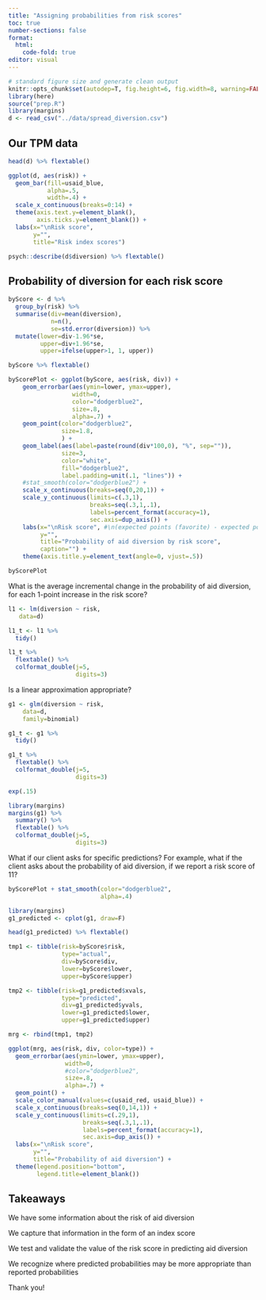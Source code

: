 ```yaml
---
title: "Assigning probabilities from risk scores"
toc: true
number-sections: false
format: 
  html:
    code-fold: true
editor: visual
---
```


```r
# standard figure size and generate clean output
knitr::opts_chunk$set(autodep=T, fig.height=6, fig.width=8, warning=FALSE, message=FALSE, cache=TRUE, error=T, echo=T)
library(here)
source("prep.R")
library(margins)
d <- read_csv("../data/spread_diversion.csv")
```

## Our TPM data

```r
head(d) %>% flextable()
```


```r
ggplot(d, aes(risk)) + 
  geom_bar(fill=usaid_blue,
           alpha=.5,
           width=.4) +
  scale_x_continuous(breaks=0:14) +
  theme(axis.text.y=element_blank(),
        axis.ticks.y=element_blank()) +
  labs(x="\nRisk score",
       y="",
       title="Risk index scores")
```

```r
psych::describe(d$diversion) %>% flextable()
```

## Probability of diversion for each risk score 

```r

byScore <- d %>%
  group_by(risk) %>%
  summarise(div=mean(diversion),
            n=n(),
            se=std.error(diversion)) %>%
  mutate(lower=div-1.96*se,
         upper=div+1.96*se,
         upper=ifelse(upper>1, 1, upper))

byScore %>% flextable()
```


```r
byScorePlot <- ggplot(byScore, aes(risk, div)) + 
    geom_errorbar(aes(ymin=lower, ymax=upper),
                  width=0,
                  color="dodgerblue2",
                  size=.8,
                  alpha=.7) + 
    geom_point(color="dodgerblue2",
               size=1.8,
               ) +
    geom_label(aes(label=paste(round(div*100,0), "%", sep="")),
               size=3,
               color="white",
               fill="dodgerblue2",
               label.padding=unit(.1, "lines")) +
    #stat_smooth(color="dodgerblue2") +
    scale_x_continuous(breaks=seq(0,20,1)) +
    scale_y_continuous(limits=c(.3,1),
                       breaks=seq(.3,1,.1),
                       labels=percent_format(accuracy=1),
                       sec.axis=dup_axis()) +
    labs(x="\nRisk score", #\n(expected points (favorite) - expected points (underdog)",
         y="",
         title="Probability of aid diversion by risk score",
         caption="") +
    theme(axis.title.y=element_text(angle=0, vjust=.5))

byScorePlot

```
What is the average incremental change in the probability of aid diversion, for each 1-point increase in the risk score? 

```r
l1 <- lm(diversion ~ risk,
   data=d) 

l1_t <- l1 %>%
  tidy()

l1_t %>% 
  flextable() %>%
  colformat_double(j=5,
                   digits=3)
```

Is a linear approximation appropriate? 

```r
g1 <- glm(diversion ~ risk,
    data=d,
    family=binomial)

g1_t <- g1 %>%
  tidy()

g1_t %>% 
  flextable() %>%
  colformat_double(j=5,
                   digits=3)

```

```r
exp(.15)
```


```r
library(margins)
margins(g1) %>% 
  summary() %>% 
  flextable() %>%
  colformat_double(j=5,
                   digits=3)
```


What if our client asks for specific predictions? For example, what if the client asks about the probability of aid diversion, if we report a risk score of 11? 


```r
byScorePlot + stat_smooth(color="dodgerblue2",
                          alpha=.4)
```
```r
library(margins)
g1_predicted <- cplot(g1, draw=F)

head(g1_predicted) %>% flextable()

```


```r

tmp1 <- tibble(risk=byScore$risk,
               type="actual",
               div=byScore$div,
               lower=byScore$lower,
               upper=byScore$upper)

tmp2 <- tibble(risk=g1_predicted$xvals,
               type="predicted",
               div=g1_predicted$yvals,
               lower=g1_predicted$lower,
               upper=g1_predicted$upper)

mrg <- rbind(tmp1, tmp2)
```


```r
ggplot(mrg, aes(risk, div, color=type)) +
  geom_errorbar(aes(ymin=lower, ymax=upper),
                width=0,
                #color="dodgerblue2",
                size=.8,
                alpha=.7) + 
  geom_point() + 
  scale_color_manual(values=c(usaid_red, usaid_blue)) +
  scale_x_continuous(breaks=seq(0,14,1)) +
  scale_y_continuous(limits=c(.29,1),
                     breaks=seq(.3,1,.1),
                     labels=percent_format(accuracy=1),
                     sec.axis=dup_axis()) +
  labs(x="\nRisk score",
       y="",
       title="Probability of aid diversion") +
  theme(legend.position="bottom",
        legend.title=element_blank())
```
## Takeaways

We have some information about the risk of aid diversion

We capture that information in the form of an index score

We test and validate the value of the risk score in predicting aid diversion

We recognize where predicted probabilities may be more appropriate than reported probabilities

Thank you!


